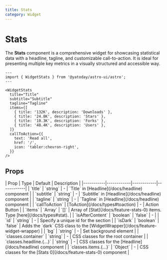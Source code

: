 ```yaml
---
title: Stats
category: Widget
---
```



# Stats

The **Stats** component is a comprehensive widget for showcasing statistical data with a headline, tagline, and customizable call-to-action. It is ideal for presenting multiple key metrics in a visually structured and accessible way.


<Demo title="">
  <WidgetStats
    title="Title"
    subtitle="Subtitle"
    tagline="Tagline"
    items={[
      { title: '132K', description: 'Downloads' },
      { title: '24.8K', description: 'Stars' },
      { title: '10.3K', description: 'Forks' },
      { title: '48.4K', description: 'Users' },
    ]}
    callToAction={{
      text: 'Read all',
      href: '/',
      icon: 'tabler:chevron-right',
    }}
  />
</Demo>

```astro
---
import { WidgetStats } from '@yatoday/astro-ui/astro';
---

<WidgetStats
  title="Title"
  subtitle="Subtitle"
  tagline="Tagline"
  items={[
    { title: '132K', description: 'Downloads' },
    { title: '24.8K', description: 'Stars' },
    { title: '10.3K', description: 'Forks' },
    { title: '48.4K', description: 'Users' },
  ]}
  callToAction={{
    text: 'Read all',
    href: '/',
    icon: 'tabler:chevron-right',
  }}
/>
```

## Props

<div className="overflow-x-auto">
  <div className="min-w-xl">
    | Prop | Type | Default | Description |
    |-----------|------------|------------|------------|
    | `title` | `string` | - | `Title` in [Headline](/docs/headline) component |
    | `subtitle` | `string` | - | `Subtitle` in [Headline](/docs/headline) component |
    | `tagline` | `string` | - | `Tagline` in [Headline](/docs/headline) component |
    | `callToAction` | [ToAction](/docs/types#toaction) | - | Action Button |
    | `items` | `Array` | `[]` | Array of [Stat](/docs/feature-stats-0) items. Type [here](/docs/types#stat). |
    | `isAfterContent` | `boolean` | `false` | - |
    | `id` | `string` | - | Specify a unique id for the section |
    | `isDark` | `boolean` | `false` | Adds the `dark` CSS class to the [WidgetWrapper](/docs/feature-widget-wrapper) |
    | `bg` | `string` | - | Set background element |
    | `classes.container` | `string` | - | CSS classes for the root container |
    | `classes.headline.{...}` | `string` | - | CSS classes for the [Headline](/docs/headline) component |
    | `classes.items.{...}` | `Object` | - | CSS classes for the [Stats 0](/docs/feature-stats-0) component |
  </div>
</div>
